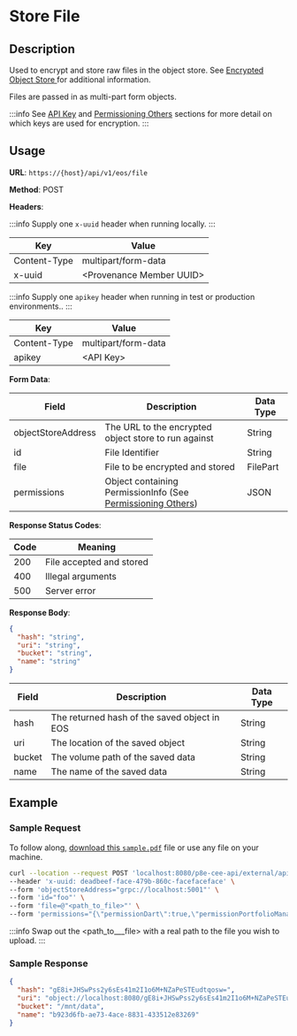 # Store File


<DocSubheader text="Encrypt and store any file" />

## Description

Used to encrypt and store raw files in the object store. See [Encrypted Object Store ](/docs/pb/p8e/overview/encrypted-object-store)for additional information.

Files are passed in as multi-part form objects.

:::info
See [API Key](../../#api-key-for-test-or-production-environments) and [Permissioning Others](../../../p8e-contract-execution-environment-p8e/key-management/permissioning-others.md) sections for more detail on which keys are used for encryption.
:::

## Usage

**URL**: `https://{host}/api/v1/eos/file`

**Method**: POST

**Headers**:


<Tabs>
<TabItem value="local" label="Local">

:::info
Supply one `x-uuid` header when running locally.
:::

| Key          | Value                      |
| ------------ | -------------------------- |
| Content-Type | multipart/form-data        |
| x-uuid       | \<Provenance Member UUID\> |

</TabItem>
<TabItem value="test-production" label="Test/Production">

:::info
Supply one `apikey` header when running in test or production environments..
:::

| Key          | Value               |
| ------------ | ------------------- |
| Content-Type | multipart/form-data |
| apikey       | \<API Key\>         |

</TabItem>
</Tabs>

**Form Data**:

| Field              | Description                                                                                                                                           | Data Type |
| ------------------ | ----------------------------------------------------------------------------------------------------------------------------------------------------- | --------- |
| objectStoreAddress | The URL to the encrypted object store to run against                                                                                                  | String    |
| id                 | File Identifier                                                                                                                                       | String    |
| file               | File to be encrypted and stored                                                                                                                       | FilePart  |
| permissions        | Object containing PermissionInfo (See [Permissioning Others](../../../p8e-contract-execution-environment-p8e/key-management/permissioning-others.md)) | JSON      |

**Response Status Codes**:

| Code | Meaning                  |
| ---- | ------------------------ |
| 200  | File accepted and stored |
| 400  | Illegal arguments        |
| 500  | Server error             |

**Response Body**:

```json
{
  "hash": "string",
  "uri": "string",
  "bucket": "string",
  "name": "string"
}
```

| Field  | Description                                  | Data Type |
| ------ | -------------------------------------------- | --------- |
| hash   | The returned hash of the saved object in EOS | String    |
| uri    | The location of the saved object             | String    |
| bucket | The volume path of the saved data            | String    |
| name   | The name of the saved data                   | String    |

## Example

### Sample Request

To follow along, <a href="/sample.pdf" target="_blank">download this `sample.pdf`</a> file
or use any file on your machine.

```bash
curl --location --request POST 'localhost:8080/p8e-cee-api/external/api/v1/eos/file' \
--header 'x-uuid: deadbeef-face-479b-860c-facefaceface' \
--form 'objectStoreAddress="grpc://localhost:5001"' \
--form 'id="foo"' \
--form 'file=@"<path_to_file>"' \
--form 'permissions="{\"permissionDart\":true,\"permissionPortfolioManager\":true}"'
```

:::info
Swap out the \<path_to\_\_\_file> with a real path to the file you wish to upload.
:::

### Sample Response

```json
{
  "hash": "gE8i+JHSwPss2y6sEs41m2I1o6M+NZaPeSTEudtqosw=",
  "uri": "object://localhost:8080/gE8i+JHSwPss2y6sEs41m2I1o6M+NZaPeSTEudtqosw=",
  "bucket": "/mnt/data",
  "name": "b923d6fb-ae73-4ace-8831-433512e83269"
}
```

